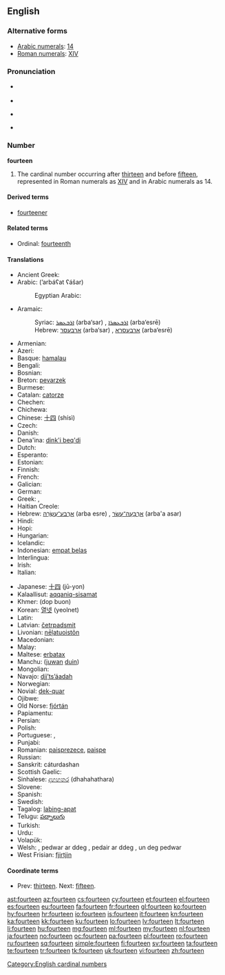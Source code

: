 ==English==
{{wikipedia}}

===Alternative forms===
* [[w:Arabic numerals|Arabic numerals]]: [[14]]
* [[w:Roman numerals|Roman numerals]]: [[XIV]]

===Pronunciation===
* {{qualifier|next word stressed near the first syllable}}
*: {{a|UK}} {{IPA|/ˈfɔː.tiːn/}}
*: {{a|US}} {{IPA|/ˈfɔɹ.tin/}}
* {{audio|en-us-fourteen.ogg|Audio (US)}}
* {{qualifier|next word stressed after the first syllable}}
*: {{a|UK}} {{IPA|/ˌfɔːˈtiːn/}}
*: {{a|US}} {{IPA|/ˌfɔɹˈtin/}}
* {{rhymes|iːn}}

===Number===
'''fourteen'''

# The cardinal number occurring after [[thirteen]] and before [[fifteen]], represented in Roman numerals as [[XIV]] and in Arabic numerals as 14.

====Derived terms====
* [[fourteener]]

====Related terms====
* Ordinal: [[fourteenth]]

====Translations====
{{trans-top|cardinal number}}
* Ancient Greek: {{t-|grc|δεκατέσσαρες|tr=dekatéssares}}
* Arabic: {{Arab|[[اربعة عشر]]}} (’arbáʕat ʕášar)
*: Egyptian Arabic: {{tø|arz|اربعتاشر|alt=أربعتاشر|tr='arbaʕtaashar|sc=Arab|xs=Egyptian Arabic}}
* Aramaic:
*: Syriac: [[ܐܪܒܥܣܪ]] (arba‘sar) {{m}}, [[ܐܪܒܥܣܪܐ]] (arba‘esrē) {{f}}
*: Hebrew: [[ארבעסר]] (arba‘sar) {{m}}, [[ארבעסרא]] (arba‘esrē) {{f}}
* Armenian: {{t+|hy|տասնչորս|tr=tasnčors}}
* Azeri: {{t|az|on dörd}}
* Basque: [[hamalau]]
* Bengali: {{t|bn|চোদ্দ|tr=coddô}}
* Bosnian: {{t-|bs|četrnaest}}
* Breton: [[pevarzek]]
* Burmese: {{t|my|ဆယ့်လေး|tr=hsè.le:|sc=Mymr}}
* Catalan: [[catorze]]
* Chechen: {{tø|ce|дейтта|tr=deytta}}
* Chichewa: {{tø|ny|khumi n'zinayi}}
* Chinese: [[十四]] (shísì)
* Czech: {{t-|cs|čtrnáct}}
* Danish: {{t+|da|fjorten}}
* Dena'ina: [[dink'i beq'di]]
* Dutch: {{t+|nl|veertien|f}}
* Esperanto: {{t-|eo|dek kvar|xs=Esperanto}}
* Estonian: {{t-|et|neliteist}}
* Finnish: {{t+|fi|neljätoista}}
* French: {{t+|fr|quatorze|m}}
* Galician: {{t+|gl|catorce|xs=Galician}}
* German: {{t+|de|vierzehn}}
* Greek: {{t+|el|δεκατέσσερις|m|f|tr=dekatésseris}}, {{t+|el|δεκατέσσερα|n|tr=dekatéssera}}
* Haitian Creole: {{tø|ht|katòz|xs=Haitian Creole}}
* Hebrew: [[ארבע עשרה|אַרְבַּע־עֶשְׂרֵה]] (arba esre) {{f}} {{qualifier|used in counting}}, [[ארבעה עשר|אַרְבָּעָה־עָשָׂר]] (arba'a asar) {{m}}
* Hindi: {{t+|hi|चौदह|tr=chaudah|xs=Hindi}}
* Hopi: {{tø|hop|pakwt niikyang naalöqmuy siikya’ta}}
* Hungarian: {{t+|hu|tizennégy}}
* Icelandic: {{t+|is|fjórtán}}
* Indonesian: [[empat belas]]
* Interlingua: {{t|ia|dece-quatro}}
* Irish: {{t|ga|ceathair déag}}
* Italian: {{t+|it|quattordici}}
{{trans-mid}}
* Japanese: [[十四]] (jū-yon)
* Kalaallisut: [[aqqaniq-sisamat]]
* Khmer: {{Khmr|[[ដប់បួន]]}} (dop buon)
* Korean: [[열넷]] (yeolnet)
* Latin: {{t+|la|quattuordecim}}
* Latvian: [[četrpadsmit]]
* Livonian: [[nēļatuoistõn]]
* Macedonian: {{t|mk|четиринаесет|tr=četirináeset}}
* Malay: {{t|ms|empat belas}}
* Maltese: [[erbatax]]
* Manchu: ([[juwan]] [[duin]])
* Mongolian: {{t|mn| арван дөрөв‎|sc=Cyrl}}
* Navajo: [[dį́į́ʼtsʼáadah]]
* Norwegian: {{t+|no|fjorten}}
* Novial: [[dek-quar]]
* Ojibwe: {{tø|oj|ashi-niiwin}}
* Old Norse: [[fjórtán#Old Norse|fjórtán]]
* Papiamentu: {{tø|pap|djeskuater}}
* Persian: {{t|fa|چهارده|tr=čahârdah|xs=Persian}}
* Polish: {{t+|pl|czternaście}}
* Portuguese: {{t+|pt|catorze}}, {{t+|pt|quatorze}}
* Punjabi: {{t+|pa|ਚੌਦਾਂ|sc=Guru|xs=Punjabi}}
* Romanian: [[paisprezece]], [[paișpe]] {{qualifier|informal}}
* Russian: {{t+|ru|четырнадцать|tr=četýrnadtsat’}}
* Sanskrit: cáturdashan
* Scottish Gaelic: {{t-|gd|ceithir|xs=Scottish Gaelic}} {{t-|gd|deug|xs=Scottish Gaelic}}
* Sinhalese: [[දහහතර]] (dhahahathara)
* Slovene: {{t|sl|štirinajst}}
* Spanish: {{t+|es|catorce}}
* Swedish: {{t+|sv|fjorton}}
* Tagalog: [[labing-apat]]
* Telugu: [[పద్నాలుగు]]
* Turkish: {{t+|tr|on dört}}
* Urdu: {{t-|ur|چودہ|tr=chaudah|xs=Urdu}}
* Volapük: {{t|vo|degfol}}
* Welsh: {{t-|cy|deusaith|m|f|xs=Welsh}}, pedwar ar ddeg {{m}} {{qualifier|vigesimal}}, pedair ar ddeg {{f}} {{qualifier|vigesimal}}, un deg pedwar {{qualifier|decimal}}
* West Frisian: [[fjirtjin]]
{{trans-bottom}}

====Coordinate terms====
* Prev: [[thirteen]]. Next: [[fifteen]].

[[Category:English cardinal numbers]]

[[ast:fourteen]]
[[az:fourteen]]
[[cs:fourteen]]
[[cy:fourteen]]
[[et:fourteen]]
[[el:fourteen]]
[[es:fourteen]]
[[eu:fourteen]]
[[fa:fourteen]]
[[fr:fourteen]]
[[gl:fourteen]]
[[ko:fourteen]]
[[hy:fourteen]]
[[hr:fourteen]]
[[io:fourteen]]
[[is:fourteen]]
[[it:fourteen]]
[[kn:fourteen]]
[[ka:fourteen]]
[[kk:fourteen]]
[[ku:fourteen]]
[[lo:fourteen]]
[[lv:fourteen]]
[[lt:fourteen]]
[[li:fourteen]]
[[hu:fourteen]]
[[mg:fourteen]]
[[ml:fourteen]]
[[my:fourteen]]
[[nl:fourteen]]
[[ja:fourteen]]
[[no:fourteen]]
[[oc:fourteen]]
[[pa:fourteen]]
[[pl:fourteen]]
[[ro:fourteen]]
[[ru:fourteen]]
[[sq:fourteen]]
[[simple:fourteen]]
[[fi:fourteen]]
[[sv:fourteen]]
[[ta:fourteen]]
[[te:fourteen]]
[[tr:fourteen]]
[[tk:fourteen]]
[[uk:fourteen]]
[[vi:fourteen]]
[[zh:fourteen]]